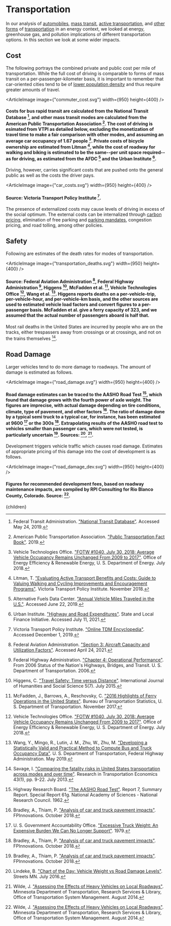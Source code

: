 


# Transportation

In our analysis of [automobiles](http://urbancruiseship.org/solution/energy/transpo_cars), [mass transit](http://urbancruiseship.org/solution/energy/transpo_transit), [active transportation](http://urbancruiseship.org/solution/energy/transpo_short), and [other forms](http://urbancruiseship.org/solution/energy/transpo_commute) of [transportation](http://urbancruiseship.org/solution/energy/transpo_ghg) in an energy context, we looked at energy, greenhouse gas, and pollution implications of different transportation options. In this section we look at some wider impacts.

## Cost
The following portrays the combined private and public cost per mile of transportation. While the full cost of driving is comparable to forms of mass transit on a per-passenger-kilometer basis, it is important to remember that car-oriented cities tend to be of [lower population density](http://urbancruiseship.org/solution/cities/cities_transportation_systems) and thus require greater amounts of travel.

<ArticleImage image={"commuter_cost.svg"} width={950} height={400} />
#### Costs for bus rapid transit are calculated from the National Transit Database [^6], and other mass transit modes are calculated from the American Public Transportation Association [^2]. The cost of driving is esimated from VTPI as detailed below, excluding the monetization of travel time to make a fair comparison with other modes, and assuming an average car occupancy of 1.67 people [^18]. Private costs of bicycle ownership are estimated from Litman [^12], while the cost of roadway for walking and biking is estimated to be the same--per unit space required--as for driving, as estimated from the AFDC [^1] and the Urban Institute [^17].

Driving, however, carries significant costs that are pushed onto the general public as well as the costs the driver pays.

<ArticleImage image={"car_costs.svg"} width={950} height={400} />
#### Source: Victoria Transport Policy Institute [^19].

The presence of externalized costs may cause levels of driving in excess of the social optimum. The external costs can be internalized through [carbon pricing](http://urbancruiseship.org/solution/energy/climate), elimination of free parking and [parking mandates](http://urbancruiseship.org/solution/cities/cities_zoning), congestion pricing, and road tolling, among other policies.

## Safety
Following are estimates of the death rates for modes of transportation.

<ArticleImage image={"transportation_deaths.svg"} width={950} height={400} />
#### Source: Federal Aviation Administration [^4], Federal Highway Administration [^5], Higgens [^8], McFadden et al. [^13], Vehicle Technologies Office [^18], Wang et al. [^20]. Higgens reports deaths on a per-vehicle-trip, per-vehicle-hour, and per-vehicle-km basis, and the other sources are used to estimated vehicle load factors and convert figures to a per-passenger basis. McFadden et al. give a ferry capacity of 323, and we assumed that the actual number of passengers aboard is half that.

Most rail deaths in the United States are incurred by people who are on the tracks, either trespassers away from crossings or at crossings, and not on the trains themselves [^14].

## Road Damage
Larger vehicles tend to do more damage to roadways. The amount of damage is estimated as follows.

<ArticleImage image={"road_damage.svg"} width={950} height={400} />
#### Road damage estimates can be traced to the AASHO Road Test [^9], which found that damage grows with the fourth power of axle weight. The figures are imprecise, with actual damage depending on tire conditions, climate, type of pavement, and other factors [^3]. The ratio of damage done by a typical semi truck to a typical car, for instance, has been estimated at 9600 [^16] or the 300s [^3]. Extrapolating results of the AASHO road test to vehicles smaller than passenger cars, which were not tested, is particularly uncertain [^3]. Sources: [^11], [^21].

Development triggers vehicle traffic which causes road damage. Estimates of appropriate pricing of this damage into the cost of development is as follows.

<ArticleImage image={"road_damage_dev.svg"} width={950} height={400} />
#### Figures for recommended development fees, based on roadway maintenance impacts, are compiled by RPI Consulting for Rio Blanco County, Colorado. Source: [^21].

<TruckingShouldPayAFeeForRoadDamageSolution />

[^1]: Alternative Fuels Data Center. ["Annual Vehicle Miles Traveled in the U.S."](https://afdc.energy.gov/data/10315). Accessed June 22, 2019.

[^2]: American Public Transportation Association. ["Public Transportation Fact Book"](https://www.apta.com/research-technical-resources/transit-statistics/public-transportation-fact-book/). 2019.

[^3]: Bradley, A., Thiam, P. ["Analysis of car and truck pavement impacts"](https://www.trucking.org/sites/default/files/2020-02/Analysis%20of%20car%20and%20truck%20pavement%20impacts-FINAL.pdf). FPInnovations. October 2018.

[^4]: Federal Aviation Administration. ["Section 3: Aircraft Capacity and Utilization Factors"](https://www.faa.gov/regulations_policies/policy_guidance/benefit_cost/media/econ-value-section-3-capacity.pdf). Accessed April 24, 2021.

[^5]: Federal Highway Administration. ["Chapter 4: Operational Performance"](https://www.fhwa.dot.gov/policy/2006cpr/chap4.cfm). From 2006 Status of the Nation's Highways, Bridges, and Transit. U. S. Department of Transportation. 2006.

[^6]: Federal Transit Administration. ["National Transit Database"](https://www.nationaltransitdatabase.org/). Accessed May 24, 2019.

[^7]: Hajek, J. J., Tighe, H. L., Hutchinson, B. G. ["Allocation of Pavement Damage Due to Trucks Using a Marginal Cost Method"](https://journals.sagepub.com/doi/abs/10.3141/1613-07). Transportation Research Record: Journal of the Transportation Research Board 1613(1). January 1998.

[^8]: Higgens, C. ["Travel Safety: Time versus Distance"](http://www.ijhssnet.com/journals/Vol_5_No_7_1_July_2015/15.pdf). International Journal of Humanities and Social Science 5(7). July 2015.

[^9]: Highway Research Board. ["The AASHO Road Test"](http://onlinepubs.trb.org/Onlinepubs/sr/sr61g/61g.pdf). Report 7, Summary Report. Special Report 61g. National Academy of Sciences - National Research Council. 1962.

[^10]: Kroes, S., Reichard, P., Teigen, S., Collard, C., Keating, M. ["Measuring the Miles: Road Usage Charges in Utah"](https://www.utahfoundation.org/reports/rucreport/). Utah Foundation. March 2021.

[^11]: Lindeke, B. ["Chart of the Day: Vehicle Weight vs Road Damage Levels"](https://streets.mn/2016/07/07/chart-of-the-day-vehicle-weight-vs-road-damage-levels/). Streets MN. July 2016.

[^12]: Litman, T. ["Evaluating Active Transport Benefits and Costs: Guide to Valuing Walking and Cycling Improvements and Encouragement Programs"](https://trid.trb.org/view/1262285). Victoria Transport Policy Institute. November 2018.

[^13]: McFadden, J., Barrows, A., Reschovsky, C. ["2016 Highlights of Ferry Operations in the United States"](https://www.bts.gov/2016-highlights-ferry-operations-united-states-0). Bureau of Transportation Statistics, U. S. Department of Transportation. November 2017.

[^14]: Savage, I. ["Comparing the fatality risks in United States transportation across modes and over time"](https://www.sciencedirect.com/science/article/abs/pii/S0739885912002156). Research in Transportation Economics 43(1), pp. 9-22. July 2013.

[^15]: True Cost. ["The Hidden Trucking Industry Subsidy"](https://truecostblog.com/2009/06/02/the-hidden-trucking-industry-subsidy/). June 2009.

[^16]: U. S. Government Accountability Office. ["Excessive Truck Weight: An Expensive Burden We Can No Longer Support"](https://www.gao.gov/products/ced-79-94). 1979.

[^17]: Urban Institute. ["Highway and Road Expenditures"](https://www.urban.org/policy-centers/cross-center-initiatives/state-and-local-finance-initiative/state-and-local-backgrounders/highway-and-road-expenditures). State and Local Finance Initiative. Accessed July 11, 2021.

[^18]: Vehicle Technologies Office. ["FOTW #1040, July 30, 2018: Average Vehicle Occupancy Remains Unchanged From 2009 to 2017"](https://www.energy.gov/eere/vehicles/articles/fotw-1040-july-30-2018-average-vehicle-occupancy-remains-unchanged-2009-2017). Office of Energy Efficiency & Renewable Energy, U. S. Department of Energy. July 2018.

[^19]: Victoria Transport Policy Institute. ["Online TDM Encyclopedia"](https://www.vtpi.org/tdm/). Accessed December 1, 2019.

[^20]: Wang, Y., Mingo, R., Lutin, J. M., Zhu, W., Zhu, M. ["Developing a Statistically Valid and Practical Method to Compute Bus and Truck Occupancy Data"](https://www.fhwa.dot.gov/policyinformation/tables/occupancyfactors/fhwa_pl_19_048.pdf). U. S. Department of Transportation, Federal Highway Administration. May 2019.

[^21]: Wilde, J. ["Assessing the Effects of Heavy Vehicles on Local Roadways"](https://trid.trb.org/view/1357274). Minnesota Department of Transportation, Research Services & Library, Office of Transportation System Management. August 2014.

  <Article 
    focusAreaUrl={focusAreaUrl} 
    hierarchy={hierarchy} 
    site={site}
  >
    {children}
  </Article>